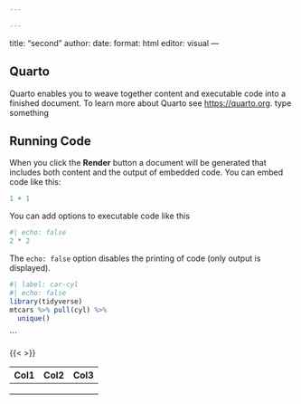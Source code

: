 ```yaml
---

---
```

title: "second"
author: 
date: 
format: html
editor: visual
---

## Quarto

Quarto enables you to weave together content and executable code into a finished document. To learn more about Quarto see <https://quarto.org>. type something

## Running Code

When you click the **Render** button a document will be generated that includes both content and the output of embedded code. You can embed code like this:

```r
1 + 1
```

You can add options to executable code like this

```r
#| echo: false
2 * 2
```

The `echo: false` option disables the printing of code (only output is displayed).

```r
#| label: car-cyl
#| echo: false
library(tidyverse)
mtcars %>% pull(cyl) %>% 
  unique()
  ```
```

{{<  >}}

| Col1 | Col2 | Col3 |
|------|------|------|
|      |      |      |
|      |      |      |
|      |      |      |
